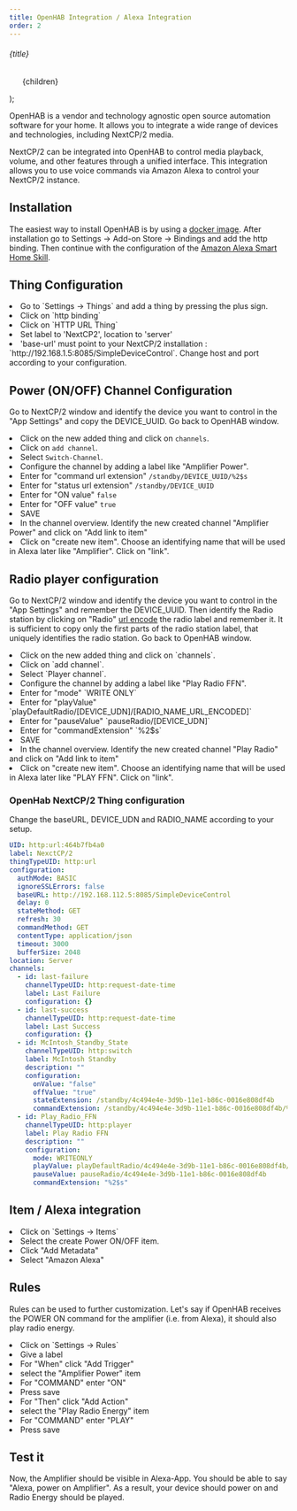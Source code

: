 ```yaml
---
title: OpenHAB Integration / Alexa Integration
order: 2
---
```


  <div>
    <h6 class="mb-2 text-lg font-semibold text-gray-900 dark:text-white">{title}</h6>
    <ul class="max-w-md space-y-1 text-gray-500 list-disc list-inside dark:text-gray-400">
      {children}
    </ul>
  </div>
);

OpenHAB is a vendor and technology agnostic open source automation software for your home. It allows you to integrate a wide range of devices and technologies, including NextCP/2 media.

NextCP/2 can be integrated into OpenHAB to control media playback, volume, and other features through a unified interface. 
This integration allows you to use voice commands via Amazon Alexa to control your NextCP/2 instance.


## Installation
The easiest way to install OpenHAB is by using a <a href="https://hub.docker.com/r/openhab/openhab/">docker image</a>. After installation go to 
<span class="font-monospace">Settings -> Add-on Store -> Bindings</span> and add the <span class="font-monospace">http binding</span>. Then
continue with the configuration of the <a href="https://www.openhab.org/docs/ecosystem/alexa/">Amazon Alexa Smart Home Skill</a>.

## Thing Configuration

<Bullets title="Configuration steps">
    <li>Go to `Settings -> Things` and add a thing by pressing the plus sign.</li>
    <li>Click on `http binding`</li>
    <li>Click on `HTTP URL Thing`</li>
    <li>Set label to 'NextCP2', location to 'server'</li>
    <li>'base-url' must point to your NextCP/2 installation : `http://192.168.1.5:8085/SimpleDeviceControl`. Change host and port according to your configuration.</li>
</Bullets>

## Power (ON/OFF) Channel Configuration
 Go to NextCP/2 window and identify the device you want to control in the "App Settings" and copy the DEVICE_UUID. Go back to OpenHAB window.
<Bullets title="Configuration steps">
    <li>Click on the new added thing and click on `channels`.</li>
    <li>Click on `add channel`.</li>
    <li>Select `Switch-Channel`.</li>
    <li>Configure the channel by adding a label like "Amplifier Power".</li>
    <li>Enter for "command url extension" `/standby/DEVICE_UUID/%2$s`</li>
    <li>Enter for "status url extension" `/standby/DEVICE_UUID`</li>
    <li>Enter for "ON value" `false`</li>
    <li>Enter for "OFF value" `true`</li>
    <li>SAVE</li>
    <li>In the channel overview. Identify the new created channel "Amplifier Power" and click on "Add link to item"</li>
    <li>Click on "create new item". Choose an identifying name that will be used in Alexa later like "Amplifier". Click on "link".</li>
</Bullets>

## Radio player configuration
Go to NextCP/2 window and identify the device you want to control in the "App Settings" and remember the DEVICE_UUID. 
Then identify the Radio station by clicking on "Radio" <a href="https://www.urlencoder.org/">url encode</a> the radio label and remember it.
It is sufficient to copy only the first parts of the radio station label, that uniquely identifies the radio station. Go back to OpenHAB window.

<Bullets title="Configuration steps">
    <li>Click on the new added thing and click on `channels`.</li>
    <li>Click on `add channel`.</li>
    <li>Select `Player channel`.</li>
    <li>Configure the channel by adding a label like "Play Radio FFN".</li>
    <li>Enter for "mode" `WRITE ONLY`</li>
    <li>Enter for "playValue" `playDefaultRadio/[DEVICE_UDN]/[RADIO_NAME_URL_ENCODED]`</li>
    <li>Enter for "pauseValue" `pauseRadio/[DEVICE_UDN]`</li>
    <li>Enter for "commandExtension" `%2$s`</li>
    <li>SAVE</li>
    <li>In the channel overview. Identify the new created channel "Play Radio" and click on "Add link to item"</li>
    <li>Click on "create new item". Choose an identifying name that will be used in Alexa later like "PLAY FFN". Click on "link".</li>
</Bullets>

### OpenHab NextCP/2 Thing configuration

Change the baseURL, DEVICE_UDN and RADIO_NAME according to your setup.

```yaml
UID: http:url:464b7fb4a0
label: NexctCP/2
thingTypeUID: http:url
configuration:
  authMode: BASIC
  ignoreSSLErrors: false
  baseURL: http://192.168.112.5:8085/SimpleDeviceControl
  delay: 0
  stateMethod: GET
  refresh: 30
  commandMethod: GET
  contentType: application/json
  timeout: 3000
  bufferSize: 2048
location: Server
channels:
  - id: last-failure
    channelTypeUID: http:request-date-time
    label: Last Failure
    configuration: {}
  - id: last-success
    channelTypeUID: http:request-date-time
    label: Last Success
    configuration: {}
  - id: McIntosh_Standby_State
    channelTypeUID: http:switch
    label: McIntosh Standby
    description: ""
    configuration:
      onValue: "false"
      offValue: "true"
      stateExtension: /standby/4c494e4e-3d9b-11e1-b86c-0016e808df4b
      commandExtension: /standby/4c494e4e-3d9b-11e1-b86c-0016e808df4b/%2$s
  - id: Play_Radio_FFN
    channelTypeUID: http:player
    label: Play Radio FFN
    description: ""
    configuration:
      mode: WRITEONLY
      playValue: playDefaultRadio/4c494e4e-3d9b-11e1-b86c-0016e808df4b/103.1%20%7C%20radio%20ffn
      pauseValue: pauseRadio/4c494e4e-3d9b-11e1-b86c-0016e808df4b
      commandExtension: "%2$s"
```


## Item / Alexa integration
<Bullets title="Configuration steps">
    <li>Click on `Settings -> Items`</li>
    <li>Select the create Power ON/OFF item.</li>
    <li>Click "Add Metadata"</li>
    <li>Select "Amazon Alexa"</li>
</Bullets>

## Rules
Rules can be used to further customization. Let's say if OpenHAB receives the POWER ON command for the amplifier (i.e. from Alexa), it should also 
play radio energy.

<Bullets title="Configuration steps">
    <li>Click on `Settings -> Rules`</li>
    <li>Give a label</li>
    <li>For "When" click "Add Trigger"</li>
    <li>select the "Amplifier Power" item</li>
    <li>For "COMMAND" enter "ON"</li>
    <li>Press save</li>
    <li>For "Then" click "Add Action"</li>
    <li>select the "Play Radio Energy" item</li>
    <li>For "COMMAND" enter "PLAY"</li>
    <li>Press save</li>
</Bullets>

## Test it
 Now, the Amplifier should be visible in Alexa-App. You should be able to say "Alexa, power on Amplifier". 
As a result, your device should power on and Radio Energy should be played.

